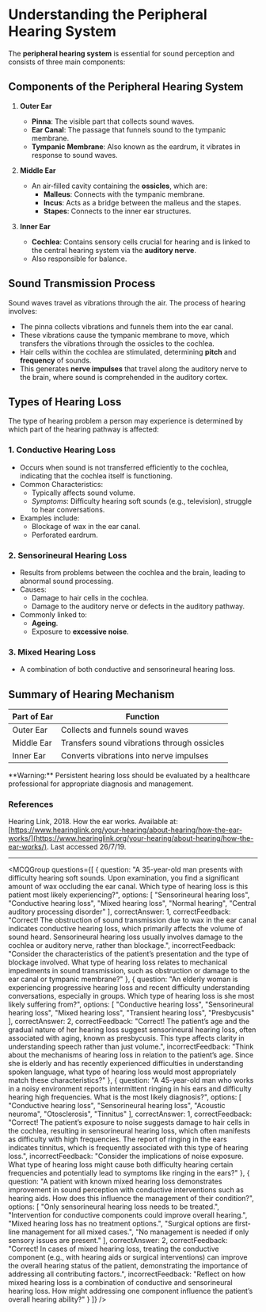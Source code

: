 
# Understanding the Peripheral Hearing System

The **peripheral hearing system** is essential for sound perception and consists of three main components:

## Components of the Peripheral Hearing System

1. **Outer Ear**
   - **Pinna**: The visible part that collects sound waves.
   - **Ear Canal**: The passage that funnels sound to the tympanic membrane.
   - **Tympanic Membrane**: Also known as the eardrum, it vibrates in response to sound waves.

2. **Middle Ear**
   - An air-filled cavity containing the **ossicles**, which are:
     - **Malleus**: Connects with the tympanic membrane.
     - **Incus**: Acts as a bridge between the malleus and the stapes.
     - **Stapes**: Connects to the inner ear structures.

3. **Inner Ear**
   - **Cochlea**: Contains sensory cells crucial for hearing and is linked to the central hearing system via the **auditory nerve**. 
   - Also responsible for balance.

## Sound Transmission Process

Sound waves travel as vibrations through the air. The process of hearing involves:

- The pinna collects vibrations and funnels them into the ear canal.
- These vibrations cause the tympanic membrane to move, which transfers the vibrations through the ossicles to the cochlea.
- Hair cells within the cochlea are stimulated, determining **pitch** and **frequency** of sounds.
- This generates **nerve impulses** that travel along the auditory nerve to the brain, where sound is comprehended in the auditory cortex.

## Types of Hearing Loss

The type of hearing problem a person may experience is determined by which part of the hearing pathway is affected:

### 1. Conductive Hearing Loss
- Occurs when sound is not transferred efficiently to the cochlea, indicating that the cochlea itself is functioning.
- Common Characteristics:
  - Typically affects sound volume.
  - *Symptoms*: Difficulty hearing soft sounds (e.g., television), struggle to hear conversations.
- Examples include:
  - Blockage of wax in the ear canal.
  - Perforated eardrum.

### 2. Sensorineural Hearing Loss
- Results from problems between the cochlea and the brain, leading to abnormal sound processing.
- Causes:
  - Damage to hair cells in the cochlea.
  - Damage to the auditory nerve or defects in the auditory pathway.
- Commonly linked to:
  - **Ageing**.
  - Exposure to **excessive noise**.

### 3. Mixed Hearing Loss
- A combination of both conductive and sensorineural hearing loss.

## Summary of Hearing Mechanism

| Part of Ear | Function |
|-------------|----------|
| Outer Ear | Collects and funnels sound waves |
| Middle Ear | Transfers sound vibrations through ossicles |
| Inner Ear | Converts vibrations into nerve impulses |

<Callout emoji="⚠️">
**Warning:** Persistent hearing loss should be evaluated by a healthcare professional for appropriate diagnosis and management.
</Callout>

### References

Hearing Link, 2018. How the ear works. Available at: [https://www.hearinglink.org/your-hearing/about-hearing/how-the-ear-works/](https://www.hearinglink.org/your-hearing/about-hearing/how-the-ear-works/). Last accessed 26/7/19.

---

<MCQGroup questions={[
  {
    question: "A 35-year-old man presents with difficulty hearing soft sounds. Upon examination, you find a significant amount of wax occluding the ear canal. Which type of hearing loss is this patient most likely experiencing?",
    options: [
      "Sensorineural hearing loss",
      "Conductive hearing loss",
      "Mixed hearing loss",
      "Normal hearing",
      "Central auditory processing disorder"
    ],
    correctAnswer: 1,
    correctFeedback: "Correct! The obstruction of sound transmission due to wax in the ear canal indicates conductive hearing loss, which primarily affects the volume of sound heard. Sensorineural hearing loss usually involves damage to the cochlea or auditory nerve, rather than blockage.",
    incorrectFeedback: "Consider the characteristics of the patient’s presentation and the type of blockage involved. What type of hearing loss relates to mechanical impediments in sound transmission, such as obstruction or damage to the ear canal or tympanic membrane?"
  },
  {
    question: "An elderly woman is experiencing progressive hearing loss and recent difficulty understanding conversations, especially in groups. Which type of hearing loss is she most likely suffering from?",
    options: [
      "Conductive hearing loss",
      "Sensorineural hearing loss",
      "Mixed hearing loss",
      "Transient hearing loss",
      "Presbycusis"
    ],
    correctAnswer: 2,
    correctFeedback: "Correct! The patient’s age and the gradual nature of her hearing loss suggest sensorineural hearing loss, often associated with aging, known as presbycusis. This type affects clarity in understanding speech rather than just volume.",
    incorrectFeedback: "Think about the mechanisms of hearing loss in relation to the patient’s age. Since she is elderly and has recently experienced difficulties in understanding spoken language, what type of hearing loss would most appropriately match these characteristics?"
  },
  {
    question: "A 45-year-old man who works in a noisy environment reports intermittent ringing in his ears and difficulty hearing high frequencies. What is the most likely diagnosis?",
    options: [
      "Conductive hearing loss",
      "Sensorineural hearing loss",
      "Acoustic neuroma",
      "Otosclerosis",
      "Tinnitus"
    ],
    correctAnswer: 1,
    correctFeedback: "Correct! The patient’s exposure to noise suggests damage to hair cells in the cochlea, resulting in sensorineural hearing loss, which often manifests as difficulty with high frequencies. The report of ringing in the ears indicates tinnitus, which is frequently associated with this type of hearing loss.",
    incorrectFeedback: "Consider the implications of noise exposure. What type of hearing loss might cause both difficulty hearing certain frequencies and potentially lead to symptoms like ringing in the ears?"
  },
  {
    question: "A patient with known mixed hearing loss demonstrates improvement in sound perception with conductive interventions such as hearing aids. How does this influence the management of their condition?",
    options: [
      "Only sensorineural hearing loss needs to be treated.",
      "Intervention for conductive components could improve overall hearing.",
      "Mixed hearing loss has no treatment options.",
      "Surgical options are first-line management for all mixed cases.",
      "No management is needed if only sensory issues are present."
    ],
    correctAnswer: 2,
    correctFeedback: "Correct! In cases of mixed hearing loss, treating the conductive component (e.g., with hearing aids or surgical interventions) can improve the overall hearing status of the patient, demonstrating the importance of addressing all contributing factors.",
    incorrectFeedback: "Reflect on how mixed hearing loss is a combination of conductive and sensorineural hearing loss. How might addressing one component influence the patient’s overall hearing ability?"
  }
]} />